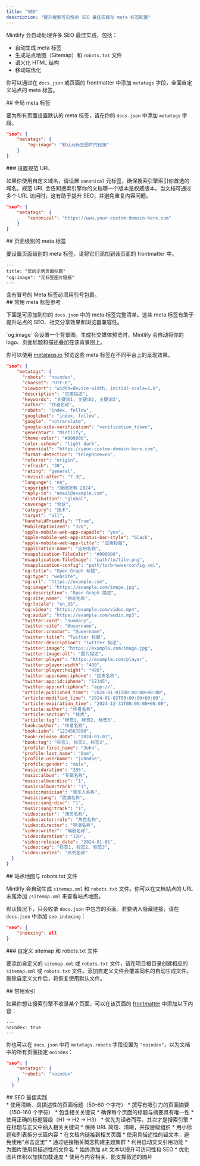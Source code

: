 ```yaml
---
title: "SEO"
description: "提升搜索可见性的 SEO 最佳实践与 meta 标签配置"
---
```


Mintlify 会自动处理许多 SEO 最佳实践，包括：

* 自动生成 meta 标签
* 生成站点地图（Sitemap）和 `robots.txt` 文件
* 语义化 HTML 结构
* 移动端优化

你可以通过在 `docs.json` 或页面的 frontmatter 中添加 `metatags` 字段，全面自定义站点的 meta 标签。

<div id="global-meta-tags">
  ## 全局 meta 标签
</div>

要为所有页面设置默认的 meta 标签，请在你的 `docs.json` 中添加 `metatags` 字段。

```json
"seo": {
    "metatags": {
        "og:image": "默认元标签图片的链接"
    }
}
```

<div id="set-a-canonical-url">
  ### 设置规范 URL
</div>

如果你使用自定义域名，请设置 `canonical` 元标签，确保搜索引擎索引你首选的域名。规范 URL 会告知搜索引擎你的文档哪一个版本是权威版本。当文档可通过多个 URL 访问时，这有助于提升 SEO，并避免重复内容问题。

```json
"seo": {
    "metatags": {
        "canonical": "https://www.your-custom-domain-here.com"
    }
}
```

<div id="page-specific-meta-tags">
  ## 页面级别的 meta 标签
</div>

要设置页面级别的 meta 标签，请将它们添加到该页面的 frontmatter 中。

```mdx
---
title: "您的示例页面标题"
"og:image": "元标签图片链接"
---
```

<Note>
  含有冒号的 Meta 标签必须用引号包裹。
</Note>

<div id="common-meta-tags-reference">
  ## 常用 meta 标签参考
</div>

下面是可添加到你的 `docs.json` 中的 meta 标签完整清单。这些 meta 标签有助于提升站点的 SEO、社交分享效果和浏览器兼容性。

<Note>
  `og:image` 会设置一个背景图。生成社交媒体预览时，Mintlify 会自动将你的 logo、页面标题和描述叠加在该背景图上。
</Note>

你可以使用 [metatags.io](https://metatags.io/) 预览这些 meta 标签在不同平台上的呈现效果。

```json expandable
"seo": {
    "metatags": {
      "robots": "noindex",
      "charset": "UTF-8",
      "viewport": "width=device-width, initial-scale=1.0",
      "description": "页面描述",
      "keywords": "关键词1, 关键词2, 关键词3",
      "author": "作者名称",
      "robots": "index, follow",
      "googlebot": "index, follow",
      "google": "notranslate",
      "google-site-verification": "verification_token",
      "generator": "Mintlify",
      "theme-color": "#000000",
      "color-scheme": "light dark",
      "canonical": "https://your-custom-domain-here.com",
      "format-detection": "telephone=no",
      "referrer": "origin",
      "refresh": "30",
      "rating": "general",
      "revisit-after": "7 天",
      "language": "en",
      "copyright": "版权所有 2024",
      "reply-to": "email@example.com",
      "distribution": "global",
      "coverage": "全球",
      "category": "技术",
      "target": "all",
      "HandheldFriendly": "True",
      "MobileOptimized": "320",
      "apple-mobile-web-app-capable": "yes",
      "apple-mobile-web-app-status-bar-style": "black",
      "apple-mobile-web-app-title": "应用标题",
      "application-name": "应用名称",
      "msapplication-TileColor": "#000000",
      "msapplication-TileImage": "path/to/tile.png",
      "msapplication-config": "path/to/browserconfig.xml",
      "og:title": "Open Graph 标题",
      "og:type": "website",
      "og:url": "https://example.com",
      "og:image": "https://example.com/image.jpg",
      "og:description": "Open Graph 描述",
      "og:site_name": "网站名称",
      "og:locale": "en_US",
      "og:video": "https://example.com/video.mp4",
      "og:audio": "https://example.com/audio.mp3",
      "twitter:card": "summary",
      "twitter:site": "@username",
      "twitter:creator": "@username",
      "twitter:title": "Twitter 标题",
      "twitter:description": "Twitter 描述",
      "twitter:image": "https://example.com/image.jpg",
      "twitter:image:alt": "图片描述",
      "twitter:player": "https://example.com/player",
      "twitter:player:width": "480",
      "twitter:player:height": "480",
      "twitter:app:name:iphone": "应用名称",
      "twitter:app:id:iphone": "12345",
      "twitter:app:url:iphone": "app://",
      "article:published_time": "2024-01-01T00:00:00+00:00",
      "article:modified_time": "2024-01-02T00:00:00+00:00",
      "article:expiration_time": "2024-12-31T00:00:00+00:00",
      "article:author": "作者名称",
      "article:section": "技术",
      "article:tag": "标签1, 标签2, 标签3",
      "book:author": "作者名称",
      "book:isbn": "1234567890",
      "book:release_date": "2024-01-01",
      "book:tag": "标签1, 标签2, 标签3",
      "profile:first_name": "John",
      "profile:last_name": "Doe",
      "profile:username": "johndoe",
      "profile:gender": "male",
      "music:duration": "205",
      "music:album": "专辑名称",
      "music:album:disc": "1",
      "music:album:track": "1",
      "music:musician": "音乐人名称",
      "music:song": "歌曲名称",
      "music:song:disc": "1",
      "music:song:track": "1",
      "video:actor": "演员名称",
      "video:actor:role": "角色名称",
      "video:director": "导演名称",
      "video:writer": "编剧名称",
      "video:duration": "120",
      "video:release_date": "2024-01-01",
      "video:tag": "标签1, 标签2, 标签3",
      "video:series": "系列名称"
  }
}
```

<div id="sitemaps-and-robotstxt-files">
  ## 站点地图与 robots.txt 文件
</div>

Mintlify 会自动生成 `sitemap.xml` 和 `robots.txt` 文件。你可以在文档站点的 URL 末尾添加 `/sitemap.xml` 来查看站点地图。

默认情况下，只会收录 `docs.json` 中包含的页面。若要纳入隐藏链接，请在 `docs.json` 中添加 `seo.indexing`：

```json
"seo": {
    "indexing": all
}
```

<div id="custom-sitemaps-and-robotstxt-files">
  ### 自定义 sitemap 和 robots.txt 文件
</div>

要添加自定义的 `sitemap.xml` 或 `robots.txt` 文件，请在项目根目录创建相应的 `sitemap.xml` 或 `robots.txt` 文件。添加自定义文件会覆盖同名的自动生成文件。删除自定义文件后，将恢复使用默认文件。

<div id="disabling-indexing">
  ## 禁用索引
</div>

如果你想让搜索引擎不收录某个页面，可以在该页面的 [frontmatter](/zh/organize/pages) 中添加以下内容：

```
---
noindex: true
---
```

你也可以在 `docs.json` 中将 `metatags.robots` 字段设置为 `"noindex"`，以为文档中的所有页面指定 `noindex`：

```json
"seo": {
    "metatags": {
      "robots": "noindex"
    }
  }
```

<div id="seo-best-practices">
  ## SEO 最佳实践
</div>

<AccordionGroup>
  <Accordion title="撰写清晰的标题与摘要">
    * 使用清晰、具描述性的页面标题（50–60 个字符）
    * 撰写有吸引力的页面摘要（150–160 个字符）
    * 包含相关关键词
    * 确保每个页面的标题与摘要具有唯一性
  </Accordion>

  <Accordion title="优化内容结构">
    * 使用正确的标题层级（H1 → H2 → H3）
    * 优先为读者而写，其次才是搜索引擎
    * 在标题与正文中纳入相关关键词
    * 保持 URL 简短、清晰，并按层级组织
    * 用小标题和列表拆分长篇内容
  </Accordion>

  <Accordion title="内部链接策略">
    * 在文档内链接到相关页面
    * 使用具描述性的锚文本，避免使用“点击这里”
    * 通过链接相关概念构建主题集群
    * 利用自动交叉引用功能
  </Accordion>

  <Accordion title="图片 SEO">
    * 为图片使用具描述性的文件名
    * 始终添加 alt 文本以提升可访问性和 SEO
    * 优化图片体积以加快加载速度
    * 使用与内容相关、能支撑叙述的图片
  </Accordion>
</AccordionGroup>